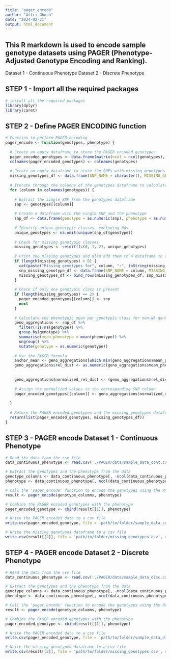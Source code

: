 ```yaml
---
title: "pager_encode"
author: "Attri Ghosh"
date: "2024-02-21"
output: html_document
---
```

## This R markdown is used to encode sample genotype datasets using PAGER (Phenotype-Adjusted Genotype Encoding and Ranking). 
Dataset 1 - Continuous Phenotype
Dataset 2 - Discrete Phenotype 

## STEP 1 - Import all the required packages

```r
# install all the required packages
library(dplyr)
library(caret)
```


## STEP 2 - Define PAGER ENCODING function

```r
# Function to perform PAGER encoding
pager_encode <- function(genotypes, phenotype) {
  
  # Create an empty dataframe to store the PAGER encoded genotypes
  pager_encoded_genotypes <- data.frame(matrix(ncol = ncol(genotypes), nrow = nrow(genotypes)))
  colnames(pager_encoded_genotypes) <- colnames(genotypes)
  
  # Create an empty dataframe to store the SNPs with missing genotypes
  missing_genotypes_df <- data.frame(SNP_NAME = character(), MISSING_GENOTYPES = character(), stringsAsFactors = FALSE)
  
  # Iterate through the columns of the genotypes dataframe to calculate the PAGER encoding for each SNP
  for (column in colnames(genotypes)) {
    
    # Extract the single SNP from the genotypes dataframe
    snp <- genotypes[[column]]
    
    # Create a dataframe with the single SNP and the phenotype
    snp_df <- data.frame(genotype = as.numeric(snp), phenotype = as.numeric(phenotype))
    
    # Identify unique genotypic classes, excluding NAs
    unique_genotypes <- na.omit(unique(snp_df$genotype))
    
    # Check for missing genotypic classes
    missing_genotypes <- setdiff(c(0, 1, 2), unique_genotypes)
    
    # Print the missing genotypes and also add them to a dataframe to output at the end.
    if (length(missing_genotypes) > 0) {
      cat(paste("Missing genotypes for", column, ":", toString(missing_genotypes), "\n"))
      snp_missing_genotype_df <- data.frame(SNP_NAME = column, MISSING_GENOTYPES = toString(missing_genotypes), stringsAsFactors = FALSE)
      missing_genotypes_df <- bind_rows(missing_genotypes_df, snp_missing_genotype_df)
    }
    
    # Check if only one genotypic class is present
    if (length(missing_genotypes) == 2) {
      pager_encoded_genotypes[[column]] <- snp
      next
    }
    
    # Calculate the phenotypic mean per genotypic class for non-NA genotypes
    geno_aggregations <- snp_df %>%
      filter(!is.na(genotype)) %>%
      group_by(genotype) %>%
      summarise(mean_phenotype = mean(phenotype)) %>%
      ungroup() %>%
      mutate(genotype = as.numeric(genotype))
    
    # Use the PAGER formula
    anchor_mean <- geno_aggregations[which.min(geno_aggregations$mean_phenotype), 'mean_phenotype'] # anchor = 0 when all three genotypes are present
    geno_aggregations$rel_dist <- as.numeric(geno_aggregations$mean_phenotype) - as.numeric(anchor_mean)
    
  
    geno_aggregations$normalized_rel_dist <- (geno_aggregations$rel_dist - min(geno_aggregations$rel_dist)) / (max(geno_aggregations$rel_dist) - min(geno_aggregations$rel_dist))
    
    # Assign the normalized values to the corresponding SNP column
    pager_encoded_genotypes[[column]] <- geno_aggregations$normalized_rel_dist[match(snp, geno_aggregations$genotype)]
    
  }
  
  # Return the PAGER encoded genotypes and the missing genotypes dataframe
  return(list(pager_encoded_genotypes, missing_genotypes_df))
}
```


## STEP 3 - PAGER encode Dataset 1 - Continuous Phenotype
```r
# Read the data from the csv file
data_continuous_phenotype <- read.csv('./PAGER/data/sample_data_cont.csv')

# Extract the genotypes and the phenotype from the data
genotype_columns <- data_continuous_phenotype[, -ncol(data_continuous_phenotype)]
phenotype <- data_continuous_phenotype[, ncol(data_continuous_phenotype)]

# Call the 'pager_encode' function to encode the genotypes using the PAGER formula
result <- pager_encode(genotype_columns, phenotype)

# Combine the PAGER encoded genotypes with the phenotype
pager_encoded_genotype <- cbind(result[[1]], phenotype)

# Write the PAGER encoded data to a csv file
write.csv(pager_encoded_genotype, file = 'path/to/folder/sample_data_cont_pager_encoded.csv', row.names = FALSE)

# Write the missing genotypes dataframe to a csv file
write.csv(result[[2]], file = 'path/to/folder/missing_genotypes.csv', row.names = FALSE)
```

## STEP 4 - PAGER encode Dataset 2 - Discrete Phenotype
```r
# Read the data from the csv file
data_continuous_phenotype <- read.csv('./PAGER/data/sample_data_disc.csv')

# Extract the genotypes and the phenotype from the data
genotype_columns <- data_continuous_phenotype[, -ncol(data_continuous_phenotype)]
phenotype <- data_continuous_phenotype[, ncol(data_continuous_phenotype)]

# Call the 'pager_encode' function to encode the genotypes using the PAGER formula
result <- pager_encode(genotype_columns, phenotype)

# Combine the PAGER encoded genotypes with the phenotype
pager_encoded_genotype <- cbind(result[[1]], phenotype)

# Write the PAGER encoded data to a csv file
write.csv(pager_encoded_genotype, file = 'path/to/folder/sample_data_disc_pager_encoded.csv', row.names = FALSE)

# Write the missing genotypes dataframe to a csv file
write.csv(result[[2]], file = 'path/to/folder/missing_genotypes.csv', row.names = FALSE)
```

